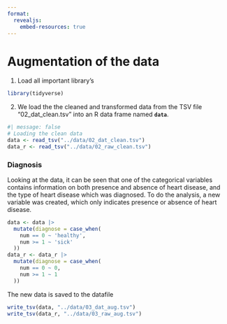 ```yaml
---
format:
  revealjs:
    embed-resources: true
---
```


# Augmentation of the data

1.  Load all important library's

```r
library(tidyverse)
```

2.  We load the the cleaned and transformed data from the TSV file "02_dat_clean.tsv" into an R data frame named **`data`**.

```r
#| message: false
# Loading the clean data
data <- read_tsv("../data/02_dat_clean.tsv")
data_r <- read_tsv("../data/02_raw_clean.tsv")
```

### Diagnosis

Looking at the data, it can be seen that one of the categorical variables contains information on both presence and absence of heart disease, and the type of heart disease which was diagnosed. To do the analysis, a new variable was created, which only indicates presence or absence of heart disease.

```r
data <- data |> 
  mutate(diagnose = case_when(
    num == 0 ~ 'healthy',
    num >= 1 ~ 'sick'
  ))
data_r <- data_r |> 
  mutate(diagnose = case_when(
    num == 0 ~ 0,
    num >= 1 ~ 1
  ))

```

The new data is saved to the datafile

```r
write_tsv(data, "../data/03_dat_aug.tsv")
write_tsv(data_r, "../data/03_raw_aug.tsv")
```

